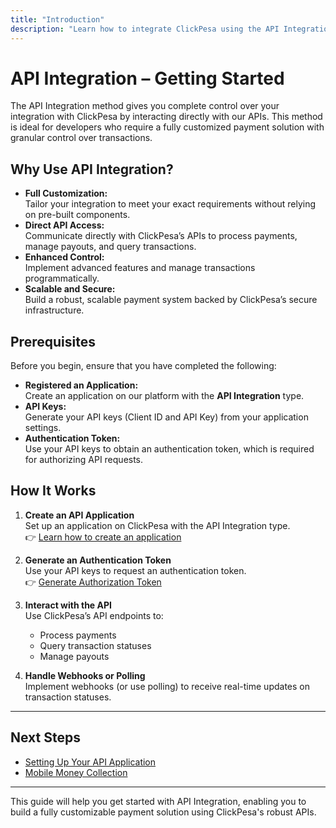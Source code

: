 ```yaml
---
title: "Introduction"
description: "Learn how to integrate ClickPesa using the API Integration method for full control and customization."
---
```


# API Integration – Getting Started

The API Integration method gives you complete control over your integration with ClickPesa by interacting directly with our APIs. This method is ideal for developers who require a fully customized payment solution with granular control over transactions.

## Why Use API Integration?

- **Full Customization:**  
  Tailor your integration to meet your exact requirements without relying on pre-built components.
- **Direct API Access:**  
  Communicate directly with ClickPesa’s APIs to process payments, manage payouts, and query transactions.
- **Enhanced Control:**  
  Implement advanced features and manage transactions programmatically.
- **Scalable and Secure:**  
  Build a robust, scalable payment system backed by ClickPesa’s secure infrastructure.

## Prerequisites

Before you begin, ensure that you have completed the following:

- **Registered an Application:**  
  Create an application on our platform with the **API Integration** type.
- **API Keys:**  
  Generate your API keys (Client ID and API Key) from your application settings.
- **Authentication Token:**  
  Use your API keys to obtain an authentication token, which is required for authorizing API requests.

## How It Works

1. **Create an API Application**  
   Set up an application on ClickPesa with the API Integration type.  
   👉 [Learn how to create an application](/docs/api/application/setup)

2. **Generate an Authentication Token**  
   Use your API keys to request an authentication token.  
   👉 [Generate Authorization Token](/api-reference/authorization/generate-token)

3. **Interact with the API**  
   Use ClickPesa’s API endpoints to:

   - Process payments
   - Query transaction statuses
   - Manage payouts

4. **Handle Webhooks or Polling**  
   Implement webhooks (or use polling) to receive real-time updates on transaction statuses.

---

## Next Steps

- [Setting Up Your API Application](/docs/api/application/setup)
- [Mobile Money Collection](/docs/api/collection/mobile-money/mobile-money-api)

---

This guide will help you get started with API Integration, enabling you to build a fully customizable payment solution using ClickPesa's robust APIs.
